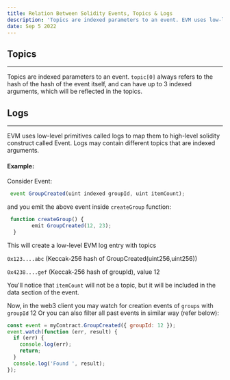 ```yaml
---
title: Relation Between Solidity Events, Topics & Logs
description: 'Topics are indexed parameters to an event. EVM uses low-level primitives called logs to map them to high-level solidity construct called Event.'
date: Sep 5 2022
---
```


## Topics

---

Topics are indexed parameters to an event.
`topic[0]` always refers to the hash of the hash of the event itself, and can have up to 3 indexed arguments, which will be reflected in the topics.

## Logs

---

EVM uses low-level primitives called logs to map them to high-level solidity construct called Event. Logs may contain different topics that are indexed arguments.

#### Example:

Consider Event:

```js
 event GroupCreated(uint indexed groupId, uint itemCount);
```

and you emit the above event inside `createGroup` function:

```js
 function createGroup() {
        emit GroupCreated(12, 23);
  }

```

This will create a low-level EVM log entry with topics

`0x123....abc` (Keccak-256 hash of GroupCreated(uint256,uint256))

`0x4238....gef` (Keccak-256 hash of groupId), value 12

You'll notice that `itemCount` will not be a topic, but it will be included in the data section of the event.

Now, in the web3 client you may watch for creation events of `groups` with `groupId` 12 Or you can also filter all past events in similar way (refer below):

```js
const event = myContract.GroupCreated({ groupId: 12 });
event.watch(function (err, result) {
  if (err) {
    console.log(err);
    return;
  }
  console.log('Found ', result);
});
```
